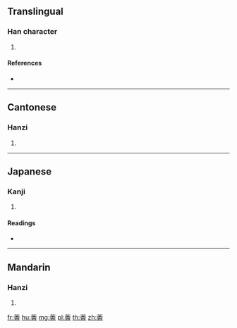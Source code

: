 {{character info/new}}
==Translingual==

===Han character===
{{Han char|rn=140|rad=艸|as=07|sn=13|four=44609|canj=TDR}}

# {{defn|Han|sort=艸07}}

====References====
* {{Han ref|kx=1034.070|dkj=31050|dj=1493.120|hdz=53215.020|uh=8395|ud=33685|bh=D763|bd=55139}}

----

==Cantonese==

===Hanzi===
{{yue-hanzi|jyut=|y=hang6}}

# {{defn|lang=yue|sort=艸07}}

----

==Japanese==

===Kanji===
{{ja-kanji|grade=|rs=艸07}}

# {{defn|lang=ja|sort=艸07}}

====Readings====
* {{ja-readings|on=[[こう]] (kō), [[ぎょう]] (gyō)|kun=[[はなじゆんさい]] (hanajiyunsai)|nanori=}}

----

==Mandarin==

===Hanzi===
{{cmn-hanzi|pin=[[xìng]] ([[xing4]])|wg=hsing<sup>4</sup>}}

# {{defn|lang=cmn|sort=艸07}}

[[fr:莕]]
[[hu:莕]]
[[mg:莕]]
[[pl:莕]]
[[th:莕]]
[[zh:莕]]